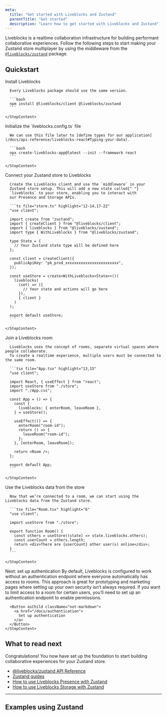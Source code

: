 ```yaml
---
meta:
  title: "Get started with Liveblocks and Zustand"
  parentTitle: "Get started"
  description: "Learn how to get started with Liveblocks and Zustand"
---
```


Liveblocks is a realtime collaboration infrastructure for building performant
collaborative experiences. Follow the following steps to start making your
Zustand store multiplayer by using the middleware from the
[`@liveblocks/zustand`](/docs/api-reference/liveblocks-zustand) package.

## Quickstart

<Steps>
  <Step>
    <StepTitle>Install Liveblocks</StepTitle>
    <StepContent>

      Every Liveblocks package should use the same version.

      ```bash
      npm install @liveblocks/client @liveblocks/zustand
      ```

    </StepContent>

  </Step>
  <Step>
    <StepTitle>Initialize the `liveblocks.config.ts` file</StepTitle>
    <StepContent>

      We can use this file later to [define types for our application](/docs/api-reference/liveblocks-react#Typing-your-data).

      ```bash
      npx create-liveblocks-app@latest --init --framework react
      ```

    </StepContent>

  </Step>
  <Step>
    <StepTitle>Connect your Zustand store to Liveblocks</StepTitle>
    <StepContent>

      Create the Liveblocks client and use the `middleware` in your
      Zustand store setup. This will add a new state called{" "}
      `liveblocks` to your store, enabling you to interact with
      our Presence and Storage APIs.

      ```ts file="store.ts" highlight="12-14,17-22"
      "use client";

      import create from "zustand";
      import { createClient } from "@liveblocks/client";
      import { liveblocks } from "@liveblocks/zustand";
      import type { WithLiveblocks } from "@liveblocks/zustand";

      type State = {
        // Your Zustand state type will be defined here
      };

      const client = createClient({
        publicApiKey: "pk_prod_xxxxxxxxxxxxxxxxxxxxxxxx",
      });

      const useStore = create<WithLiveblocks<State>>()(
        liveblocks(
          (set) => ({
            // Your state and actions will go here
          }),
          { client }
        )
      );

      export default useStore;
      ```

    </StepContent>

  </Step>
  <Step>
    <StepTitle>Join a Liveblocks room</StepTitle>
    <StepContent>

      Liveblocks uses the concept of rooms, separate virtual spaces where people collaborate.
      To create a realtime experience, multiple users must be connected to the same room.

      ```tsx file="App.tsx" highlight="13,15"
      "use client";

      import React, { useEffect } from "react";
      import useStore from "./store";
      import "./App.css";

      const App = () => {
        const {
          liveblocks: { enterRoom, leaveRoom },
        } = useStore();

        useEffect(() => {
          enterRoom("room-id");
          return () => {
            leaveRoom("room-id");
          };
        }, [enterRoom, leaveRoom]);

        return <Room />;
      };

      export default App;
      ```

    </StepContent>

  </Step>
  <Step>
    <StepTitle>Use the Liveblocks data from the store</StepTitle>
    <StepContent>

      Now that we’re connected to a room, we can start using the Liveblocks data from the Zustand store.

      ```tsx file="Room.tsx" highlight="6"
      "use client";

      import useStore from "./store";

      export function Room() {
        const others = useStore((state) => state.liveblocks.others);
        const userCount = others.length;
        return <div>There are {userCount} other user(s) online</div>;
      }
      ```

    </StepContent>

  </Step>
  <Step lastStep>
    <StepTitle>Next: set up authentication</StepTitle>
    <StepContent>
      By default, Liveblocks is configured to work without an authentication endpoint
      where everyone automatically has access to rooms. This approach is great for
      prototyping and marketing pages where setting up your own security isn’t always
      required. If you want to limit access to a room for certain users, you’ll need
      to set up an authentication endpoint to enable permissions.

      <Button asChild className="not-markdown">
        <a href="/docs/authentication">
          Set up authentication
        </a>
      </Button>
    </StepContent>

  </Step>
</Steps>

## What to read next

Congratulations! You now have set up the foundation to start building
collaborative experiences for your Zustand store.

- [@liveblocks/zustand API Reference](/docs/api-reference/liveblocks-zustand)
- [Zustand guides](/docs/guides?technologies=zustand)
- [How to use Liveblocks Presence with Zustand](/docs/guides/how-to-create-a-collaborative-to-do-list-with-react-zustand-and-liveblocks)
- [How to use Liveblocks Storage with Zustand](/docs/guides/how-to-use-liveblocks-storage-with-zustand)

---

## Examples using Zustand

<ListGrid columns={2}>
  <ExampleCard
    example={{
      title: "Collaborative To-do List",
      slug: "collaborative-todo-list/zustand-todo-list",
      image: "/images/examples/thumbnails/collaborative-todo-list.jpg",
    }}
    technologies={["nextjs", "vuejs", "sveltekit", "solidjs", "javascript"]}
    openInNewWindow
  />
  <ExampleCard
    example={{
      title: "Collaborative Whiteboard",
      slug: "collaborative-whiteboard/zustand-whiteboard",
      image: "/images/examples/thumbnails/collaborative-whiteboard.jpg",
      advanced: true,
    }}
    technologies={["nextjs", "redux", "zustand"]}
    openInNewWindow
  />
  <ExampleCard
    example={{
      title: "Collaborative Flowchart",
      slug: "collaborative-flowchart/zustand-flowchart",
      image: "/images/examples/thumbnails/collaborative-flowchart.jpg",
      advanced: true,
    }}
    technologies={["zustand"]}
    openInNewWindow
  />
</ListGrid>
